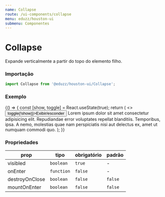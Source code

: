 ```yaml
---
name: Collapse
route: /ui-components/collapse
menu: eduzz/houston-ui
submenu: Componentes
---
```




# Collapse

Expande verticalmente a partir do topo do elemento filho.

### Importação

```js
import Collapse from '@eduzz/houston-ui/Collapse';
```

### Exemplo

<Playground>
  {() => {
    const [show, toggle] = React.useState(true);
    return (
      <>
        <Box>
          <Button onClick={() => toggle(!show)}>Exibir/esconder</Button>
        </Box>
        <Collapse visibled={show}>
          Lorem ipsum dolor sit amet consectetur adipisicing elit. Repudiandae error voluptates repellat blanditiis.
          Temporibus, ipsa. A nemo, molestias quae nam perspiciatis nisi aut delectus ex, amet ut numquam commodi quo.
        </Collapse>
      </>
    );
  }}
</Playground>

### Propriedades

| prop           | tipo       | obrigatório | padrão  |
| -------------- | ---------- | ----------- | ------- |
| visibled       | `boolean`  | `true`      | -       |
| onEnter        | `function` | `false`     | -       |
| destroyOnClose | `boolean`  | `false`     | `false` |
| mountOnEnter   | `boolean`  | `false`     | `false` |
